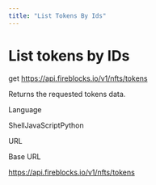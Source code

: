 ```yaml
---
title: "List Tokens By Ids"
---
```

  
  # List tokens by IDs

get https://api.fireblocks.io/v1/nfts/tokens

Returns the requested tokens data.

Language

ShellJavaScriptPython

URL

Base URL

https://api.fireblocks.io/v1/nfts/tokens